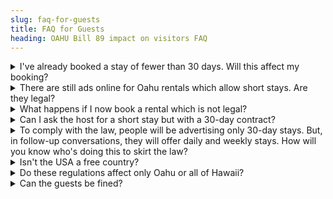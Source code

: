 ```yaml
---
slug: faq-for-guests
title: FAQ for Guests
heading: OAHU Bill 89 impact on visitors FAQ
---
```


<details>

<summary>I've already booked a stay of fewer than 30 days. Will this affect my booking?</summary>

You should check this out with your host. The County has been careful not to imply that they want to disrupt existing bookings though they haven't ruled it out. 

</details>


<details>

<summary>There are still ads online for Oahu rentals which allow short stays. Are they legal?</summary>

To be legal, they must show a NUC number or a permit number prominantly on the advert. If they don't show that, they are not legal.

</details>


<details>

<summary>What happens if I now book a rental which is not legal?</summary>

Problems could arise. If the host gets fined between now and your stay, it is almost certain that they will suspend all future rentals as the fines for subsequent infringements are much higher.

</details>


<details>

<summary>Can I ask the host for a short stay but with a 30-day contract?</summary>

Some hosts may be willing to circumvent the law in this way to offer shorter stays. There is still a risk that the activites are brought to the attention of the inspectors and that the host will have to cancel your booking.

</details>


<details>

<summary>To comply with the law, people will be advertising only 30-day stays. But, in follow-up conversations, they will offer daily and weekly stays. How will you know who's doing this to skirt the law?</summary>

Advertising is a new violation under this law, but actually staying in a home for less than 30 days remains a violation. The DPP will continue to monitor for occupancy violations. Also, Governor David Ige recently signed House Bill No. 807 (Act 114), which makes it a misdemeanor offense to knowingly make a false statement to a county inspector.

</details>


<details>

<summary>Isn't the USA a free country?</summary>

We thought it was too! However, this is not the place for a political or philosophical discussion. There are various places for such discussion including  the FB group "Oahu short term rentals 30-day rule discussion group" and OSTRA: <a href="http://www.oahushorttermrentalalliance.org/" rel="noopener noreferrer" target="_blank">http://www.oahushorttermrentalalliance.org/</a>

</details>


<details>

<summary>Do these regulations affect only Oahu or all of Hawaii?</summary>

These regulations are made by the County which is only Oahu. However, Maui has had its own regulations for a long time requiring a minimum 180 days for a rental with exceptions for properties with a permit. Big Island requires registration of short term rentals under Bill 108 ( Ordinance 2018-114). For legal rentals on these islands, you will see a Permit or Registration number.

</details>


<details>

<summary>Can the guests be fined?</summary>

This seems extremely unlikely. However, the County's own FAQ states "actually staying in a home for less than 30 days is still a violation" which implies that the guest is violating the law. However, nowhere else in the law itself or in the County's publications is there any indication that the guest can be deemed to be at fault, so our interpretation is that the statement above is simply careless use of language.

</details>
